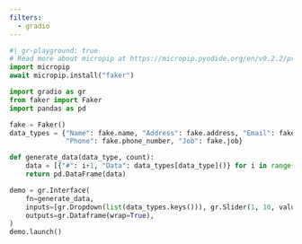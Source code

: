 ```yaml
---
filters:
  - gradio
---
```


```python
#| gr-playground: true
# Read more about micropip at https://micropip.pyodide.org/en/v0.2.2/project/api.html#micropip.install
import micropip
await micropip.install("faker")

import gradio as gr
from faker import Faker
import pandas as pd

fake = Faker()
data_types = {"Name": fake.name, "Address": fake.address, "Email": fake.email, 
              "Phone": fake.phone_number, "Job": fake.job}

def generate_data(data_type, count):
    data = [{"#": i+1, "Data": data_types[data_type]()} for i in range(count)]
    return pd.DataFrame(data)

demo = gr.Interface(
    fn=generate_data,
    inputs=[gr.Dropdown(list(data_types.keys())), gr.Slider(1, 10, value=3, step=1)],
    outputs=gr.Dataframe(wrap=True),
)
demo.launch()
```
